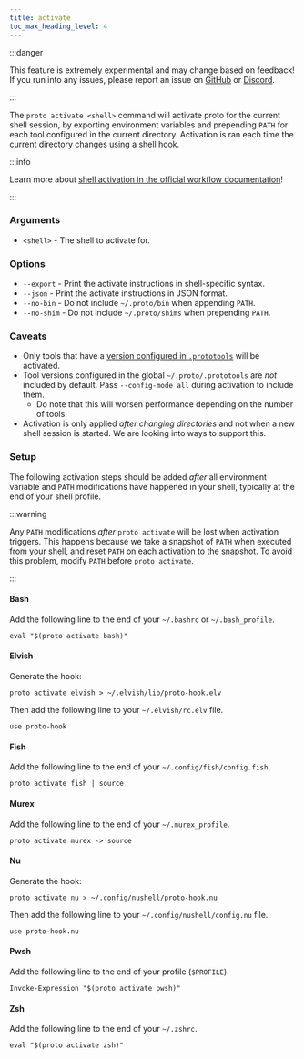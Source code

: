 ```yaml
---
title: activate
toc_max_heading_level: 4
---
```



<VersionLabel version="0.38.0" header />

:::danger

This feature is extremely experimental and may change based on feedback! If you run into any issues,
please report an issue on [GitHub](https://github.com/moonrepo/proto) or
[Discord](https://discord.gg/qCh9MEynv2).

:::

The `proto activate <shell>` command will activate proto for the current shell session, by exporting
environment variables and prepending `PATH` for each tool configured in the current directory.
Activation is ran each time the current directory changes using a shell hook.

:::info

Learn more about
[shell activation in the official workflow documentation](../workflows#shell-activation)!

:::

### Arguments

- `<shell>` - The shell to activate for.

### Options

- `--export` - Print the activate instructions in shell-specific syntax.
- `--json` - Print the activate instructions in JSON format.
- `--no-bin` - Do not include `~/.proto/bin` when appending `PATH`.
- `--no-shim` - Do not include `~/.proto/shims` when prepending `PATH`.

### Caveats

- Only tools that have a [version configured in `.prototools`](../config#pinning-versions) will be
  activated.
- Tool versions configured in the global `~/.proto/.prototools` are _not_ included by default. Pass
  `--config-mode all` during activation to include them.
  - Do note that this will worsen performance depending on the number of tools.
- Activation is only applied _after changing directories_ and not when a new shell session is
  started. We are looking into ways to support this.

### Setup

The following activation steps should be added _after_ all environment variable and `PATH`
modifications have happened in your shell, typically at the end of your shell profile.

:::warning

Any `PATH` modifications _after_ `proto activate` will be lost when activation triggers. This
happens because we take a snapshot of `PATH` when executed from your shell, and reset `PATH` on each
activation to the snapshot. To avoid this problem, modify `PATH` before `proto activate`.

:::

#### Bash

Add the following line to the end of your `~/.bashrc` or `~/.bash_profile`.

```shell
eval "$(proto activate bash)"
```

#### Elvish

Generate the hook:

```shell
proto activate elvish > ~/.elvish/lib/proto-hook.elv
```

Then add the following line to your `~/.elvish/rc.elv` file.

```shell
use proto-hook
```

#### Fish

Add the following line to the end of your `~/.config/fish/config.fish`.

```shell
proto activate fish | source
```

#### Murex

Add the following line to the end of your `~/.murex_profile`.

```shell
proto activate murex -> source
```

#### Nu

Generate the hook:

```shell
proto activate nu > ~/.config/nushell/proto-hook.nu
```

Then add the following line to your `~/.config/nushell/config.nu` file.

```shell
use proto-hook.nu
```

#### Pwsh

Add the following line to the end of your profile (`$PROFILE`).

```shell
Invoke-Expression "$(proto activate pwsh)"
```

#### Zsh

Add the following line to the end of your `~/.zshrc`.

```shell
eval "$(proto activate zsh)"
```
